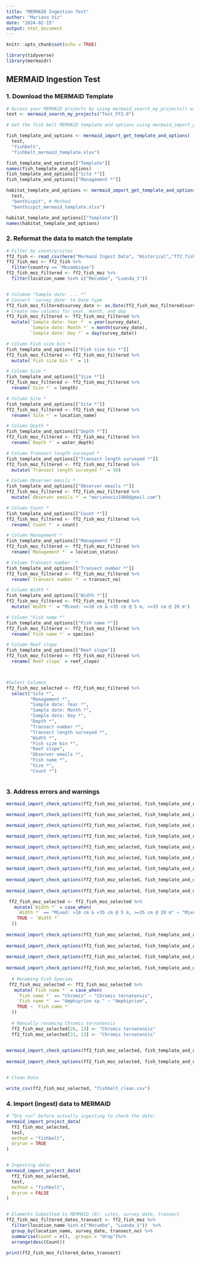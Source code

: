 ```yaml
---
title: "MERMAID Ingestion Test"
author: "Mariano Viz"
date: "2024-02-15"
output: html_document
---
```


```r
knitr::opts_chunk$set(echo = TRUE)

library(tidyverse)
library(mermaidr)

```


## MERMAID Ingestion Test


### 1. Download the MERMAID Template

```r

# Access your MERMAID projects by using mermaid_search_my_projects() with the project name
test <- mermaid_search_my_projects("Test_FF2.0") 

# Get the fish belt MERMAID template and options using mermaid_import_get_template_and_options() and save it to a file (in this case called fishbelt_mermaid_template.xlsx and benthicpit_mermaid_template.xlsx)

fish_template_and_options <- mermaid_import_get_template_and_options( 
  test,
  "fishbelt",
  "fishbelt_mermaid_template.xlsx")

fish_template_and_options[["Template"]]
names(fish_template_and_options)
fish_template_and_options[["Site *"]]
fish_template_and_options[["Management *"]]

habitat_template_and_options <- mermaid_import_get_template_and_options(
  test,
  "benthicpit", # Method
  "benthicpit_mermaid_template.xlsx")

habitat_template_and_options[["Template"]]
names(habitat_template_and_options)

```

### 2. Reformat the data to match the template

```r
# Filter by country/sites
ff2_fish <- read_csv(here("Mermaid Ingest Data", "Historical","ff2_fish.csv"))
ff2_fish_moz <- ff2_fish %>%
  filter(country == "Mozambique")
ff2_fish_moz_filtered <- ff2_fish_moz %>%
  filter(location_name %in% c("Mecumbo", "Luanda_1"))


# Columnm "Sample date: ... *"
# Convert 'survey_date' to Date type
ff2_fish_moz_filtered$survey_date <- as.Date(ff2_fish_moz_filtered$survey_date)
# Create new columns for year, month, and day
ff2_fish_moz_filtered <- ff2_fish_moz_filtered %>%
  mutate(`Sample date: Year *` = year(survey_date),
         `Sample date: Month *` = month(survey_date),
         `Sample date: Day *` = day(survey_date))

# Column Fish size bin *
fish_template_and_options[["Fish size bin *"]]
ff2_fish_moz_filtered <- ff2_fish_moz_filtered %>%
  mutate(`Fish size bin *` = 1)

# Column Size *
fish_template_and_options[["Size *"]]
ff2_fish_moz_filtered <- ff2_fish_moz_filtered %>%
  rename(`Size *` = length)

# Column Site *
fish_template_and_options[["Site *"]]
ff2_fish_moz_filtered <- ff2_fish_moz_filtered %>%
  rename(`Site *` = location_name)

# Column Depth *
fish_template_and_options[["Depth *"]]
ff2_fish_moz_filtered <- ff2_fish_moz_filtered %>%
  rename(`Depth *` = water_depth)

# Column Transect length surveyed *
fish_template_and_options[["Transect length surveyed *"]]
ff2_fish_moz_filtered <- ff2_fish_moz_filtered %>%
  mutate(`Transect length surveyed *` = 50)

# Column Observer emails * 
fish_template_and_options[["Observer emails *"]]
ff2_fish_moz_filtered <- ff2_fish_moz_filtered %>%
  mutate(`Observer emails *` = "marianoviz1988@gmail.com")

# Column Count *
fish_template_and_options[["Count *"]]
ff2_fish_moz_filtered <- ff2_fish_moz_filtered %>%
  rename(`Count *` = count)

# Column Management *
fish_template_and_options[["Management *"]]
ff2_fish_moz_filtered <- ff2_fish_moz_filtered %>%
  rename(`Management *` = location_status)

# Column Transect number  *
fish_template_and_options[["Transect number *"]]
ff2_fish_moz_filtered <- ff2_fish_moz_filtered %>%
  rename(`Transect number *` = transect_no)

# Column Width *
fish_template_and_options[["Width *"]]
ff2_fish_moz_filtered <- ff2_fish_moz_filtered %>%
  mutate(`Width *` = "Mixed: >=10 cm & <35 cm @ 5 m, >=35 cm @ 20 m")

# Column "Fish name *" 
fish_template_and_options[["Fish name *"]]
ff2_fish_moz_filtered <- ff2_fish_moz_filtered %>%
  rename(`Fish name *` = species)

# Column Reef slope
fish_template_and_options[["Reef slope"]]
ff2_fish_moz_filtered <- ff2_fish_moz_filtered %>%
  rename(`Reef slope` = reef_slope)



#Select Columns
ff2_fish_moz_selected <- ff2_fish_moz_filtered %>%
  select("Site *",
         "Management *",
         "Sample date: Year *",
         "Sample date: Month *",
         "Sample date: Day *",
         "Depth *",
         "Transect number *",
         "Transect length surveyed *",
         "Width *",
         "Fish size bin *",
         "Reef slope",
         "Observer emails *",
         "Fish name *",
         "Size *",
         "Count *")



```


### 3. Address errors and warnings


```r
mermaid_import_check_options(ff2_fish_moz_selected, fish_template_and_options, "Site *")

mermaid_import_check_options(ff2_fish_moz_selected, fish_template_and_options, "Management *")

mermaid_import_check_options(ff2_fish_moz_selected, fish_template_and_options, "Sample date: Year *")

mermaid_import_check_options(ff2_fish_moz_selected, fish_template_and_options, "Sample date: Month *")

mermaid_import_check_options(ff2_fish_moz_selected, fish_template_and_options,"Sample date: Day *")

mermaid_import_check_options(ff2_fish_moz_selected, fish_template_and_options,"Depth *")
         
mermaid_import_check_options(ff2_fish_moz_selected, fish_template_and_options,"Transect number *")
         
mermaid_import_check_options(ff2_fish_moz_selected, fish_template_and_options,"Transect length surveyed *")
         
mermaid_import_check_options(ff2_fish_moz_selected, fish_template_and_options,"Width *")

 ff2_fish_moz_selected <- ff2_fish_moz_selected %>% 
   mutate(`Width *` = case_when(
    `Width *` == "Mixed: >10 cm & <35 cm @ 5 m, >=35 cm @ 20 m" ~ "Mixed: >=10 cm & <35 cm @ 5 m, >=35 cm @ 20 m",
    TRUE ~ `Width *`
  ))
        
mermaid_import_check_options(ff2_fish_moz_selected, fish_template_and_options,"Fish size bin *")
         
mermaid_import_check_options(ff2_fish_moz_selected, fish_template_and_options,"Reef slope")
         
mermaid_import_check_options(ff2_fish_moz_selected, fish_template_and_options,"Observer emails *")
         
mermaid_import_check_options(ff2_fish_moz_selected, fish_template_and_options,"Fish name *")
 
  # Renaming Fish Species
 ff2_fish_moz_selected <- ff2_fish_moz_selected %>% 
   mutate(`Fish name *` = case_when(
    `Fish name *` == "Chromis" ~ "Chromis ternatensis",
    `Fish name *` == "Amphiprion sp." ~ "Amphiprion",
    TRUE ~ `Fish name *`
  ))
 
  # Manually renaming Chromis ternatensis
  ff2_fish_moz_selected[26, 13] <- "Chromis ternatensis"
  ff2_fish_moz_selected[31, 13] <- "Chromis ternatensis"
 

mermaid_import_check_options(ff2_fish_moz_selected, fish_template_and_options,"Size *")
         
mermaid_import_check_options(ff2_fish_moz_selected, fish_template_and_options,"Count *")


# Clean Data

write_csv(ff2_fish_moz_selected, "fishbelt_clean.csv")

```

### 4. Import (ingest) data to MERMAID


```r
# “Dry run” before actually ingesting to check the data:
mermaid_import_project_data(
  ff2_fish_moz_selected,
  test,
  method = "fishbelt",
  dryrun = TRUE
)


# Ingesting data:
mermaid_import_project_data(
  ff2_fish_moz_selected,
  test,
  method = "fishbelt",
  dryrun = FALSE
)


# Elements Submitted to MERMAID (8): sites, survey date, transect
ff2_fish_moz_filtered_dates_transect <- ff2_fish_moz %>%
  filter(location_name %in% c("Mecumbo", "Luanda_1"))  %>%
  group_by(location_name, survey_date, transect_no) %>%
  summarise(Count = n(), .groups = "drop")%>%
  arrange(desc(Count))

print(ff2_fish_moz_filtered_dates_transect)



```


